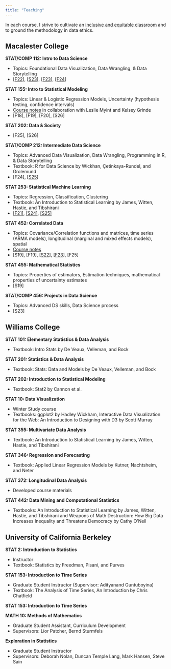 ```yaml
---
title: "Teaching"
---
```


In each course, I strive to cultivate an [inclusive and equitable classroom](inclusion.html) and to ground the methodology in data ethics.

## Macalester College

**STAT/COMP 112: Intro to Data Science**

-   Topics: Foundational Data Visualization, Data Wrangling, & Data Storytelling
-   \[[F22](https://bcheggeseth.github.io/112_fall_2022/)\], \[[S23](https://bcheggeseth.github.io/112_spring_2023/)\], \[[F23](https://bcheggeseth.github.io/112_fall_2023/)\], \[[F24](https://bcheggeseth.github.io/112_fall_2024/)\]

**STAT 155: Intro to Statistical Modeling**

-   Topics: Linear & Logistic Regression Models, Uncertainty (hypothesis testing, confidence intervals)
-   [Course notes](https://bcheggeseth.github.io/Stat155Notes/) in collaboration with Leslie Myint and Kelsey Grinde
-   \[F18\], \[F19\], \[F20\], \[S26\]

**STAT 202: Data & Society**

- [F25], [S26]

**STAT/COMP 212: Intermediate Data Science**

-   Topics: Advanced Data Visualization, Data Wrangling, Programming in R, & Data Storytelling
-   Textbook: R for Data Science by Wickhan, Çetinkaya-Rundel, and Grolemund
-   \[F24\], \[[S25](https://bcheggeseth.github.io/212_spring_2025/)\]

**STAT 253: Statistical Machine Learning**

-   Topics: Regression, Classification, Clustering
-   Textbook: An Introduction to Statistical Learning by James, Witten, Hastie, and Tibshirani
-   [\[F21\]](https://bcheggeseth.github.io/253_fall_2021/), [\[S24\]](https://bcheggeseth.github.io/253_spring_2024/), [\[S25\]](https://bcheggeseth.github.io/253_spring_2025/)

**STAT 452: Correlated Data**

-   Topics: Covariance/Correlation functions and matrices, time series (ARMA models), longitudinal (marginal and mixed effects models), spatial
-   [Course notes](https://bcheggeseth.github.io/CorrelatedData/)
-   \[S19\], \[F19\], \[[S22](https://bcheggeseth.github.io/452_spring_2022/)\], \[[F23](https://bcheggeseth.github.io/452_fall_2023/)\], \[F25\]

**STAT 455: Mathematical Statistics**

-   Topics: Properties of estimators, Estimation techniques, mathematical properties of uncertainty estimates
-   \[S19\]

**STAT/COMP 456: Projects in Data Science**

-   Topics: Advanced DS skills, Data Science process
-   \[S23\]

## Williams College

**STAT 101: Elementary Statistics & Data Analysis**

-   Textbook: Intro Stats by De Veaux, Velleman, and Bock

**STAT 201: Statistics & Data Analysis**

-   Textbook: Stats: Data and Models by De Veaux, Velleman, and Bock

**STAT 202: Introduction to Statistical Modeling**

-   Textbook: Stat2 by Cannon et al.

**STAT 10: Data Visualization**

-   Winter Study course
-   Textbooks: ggplot2 by Hadley Wickham, Interactive Data Visualization for the Web: An Introduction to Designing with D3 by Scott Murray

**STAT 355: Multivariate Data Analysis**

-   Textbook: An Introduction to Statistical Learning by James, Witten, Hastie, and Tibshirani

**STAT 346: Regression and Forecasting**

-   Textbook: Applied Linear Regression Models by Kutner, Nachtsheim, and Neter

**STAT 372: Longitudinal Data Analysis**

-   Developed course materials

**STAT 442: Data Mining and Computational Statistics**

-   Textbooks: An Introduction to Statistical Learning by James, Witten, Hastie, and Tibshirani and Weapons of Math Destruction: How Big Data Increases Inequality and Threatens Democracy by Cathy O'Neil

## University of California Berkeley

**STAT 2: Introduction to Statistics**

-   Instructor
-   Textbook: Statistics by Freedman, Pisani, and Purves

**STAT 153: Introduction to Time Series**

-   Graduate Student Instructor (Supervisor: Adityanand Guntuboyina)
-   Textbook: The Analysis of Time Series, An Introduction by Chris Chatfield

**STAT 153: Introduction to Time Series**

**MATH 10: Methods of Mathematics**

-   Graduate Student Assistant, Curriculum Development
-   Supervisors: Lior Patcher, Bernd Sturmfels

**Exploration in Statistics**

-   Graduate Student Instructor
-   Supervisors: Deborah Nolan, Duncan Temple Lang, Mark Hansen, Steve Sain
